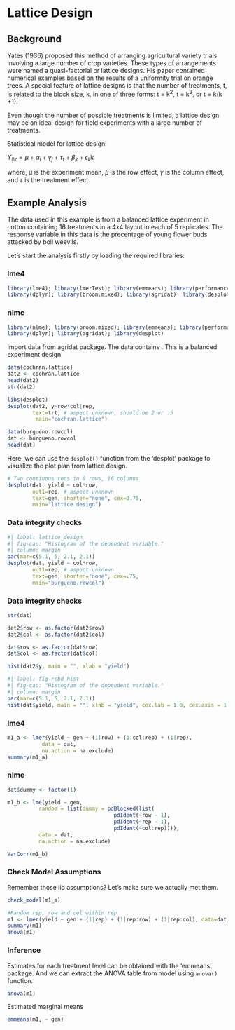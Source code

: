 # Lattice Design

## Background

Yates (1936) proposed this method of arranging agricultural variety trials involving a large number of crop varieties. These types of arrangements were named a quasi-factorial or lattice designs. His paper contained numerical examples based on the results of a uniformity trial on orange trees. A special feature of lattice designs is that the number of treatments, t, is related to the block size, k, in one of three forms: t = k^2^, t = k^3^, or t = k(k +1).

Even though the number of possible treatments is limited, a lattice design may be an ideal design for field experiments with a large number of treatments.

Statistical model for lattice design:

$Y_{ijk} = \mu + \alpha_i + \gamma_j + \tau_t  + \beta_k + \epsilon_ijk$

where, $\mu$ is the experiment mean, 𝛽 is the row effect, 𝛾 is the column effect, and 𝜏 is the treatment effect.

## Example Analysis

The data used in this example is from a balanced lattice experiment in cotton containing 16 treatments in a 4x4 layout in each of 5 replicates. The response variable in this data is the precentage of young flower buds attacked by boll weevils.

Let's start the analysis firstly by loading the required libraries:

::: panel-tabset
### lme4

```r
library(lme4); library(lmerTest); library(emmeans); library(performance)
library(dplyr); library(broom.mixed); library(agridat); library(desplot)
```
### nlme
```r
library(nlme); library(broom.mixed); library(emmeans); library(performance)
library(dplyr); library(agridat); library(desplot)
```
:::

Import data from agridat package. The data contains . This is a balanced experiment design
```r
data(cochran.lattice)
dat2 <- cochran.lattice
head(dat2)
str(dat2)

libs(desplot)
desplot(dat2, y~row*col|rep,
        text=trt, # aspect unknown, should be 2 or .5
         main="cochran.lattice")

```

```r
data(burgueno.rowcol)
dat <- burgueno.rowcol
head(dat)
```
Here, we can use the `desplot()` function from the 'desplot' package to visualize the plot plan from lattice design.
```r
# Two contiuous reps in 8 rows, 16 columns
desplot(dat, yield ~ col*row,
        out1=rep, # aspect unknown
        text=gen, shorten="none", cex=0.75,
        main="lattice design")

```
### Data integrity checks
```r
#| label: lattice_design
#| fig-cap: "Histogram of the dependent variable."
#| column: margin
par(mar=c(5.1, 5, 2.1, 2.1))
desplot(dat, yield ~ col*row,
        out1=rep, # aspect unknown
        text=gen, shorten="none", cex=.75,
        main="burgueno.rowcol")
```
### Data integrity checks

```r
str(dat)
```

```r
dat2$row <- as.factor(dat2$row)
dat2$col <- as.factor(dat2$col)

dat$row <- as.factor(dat$row)
dat$col <- as.factor(dat$col)
```

```r
hist(dat2$y, main = "", xlab = "yield")
```

```r
#| label: fig-rcbd_hist
#| fig-cap: "Histogram of the dependent variable."
#| column: margin
par(mar=c(5.1, 5, 2.1, 2.1))
hist(dat$yield, main = "", xlab = "yield", cex.lab = 1.8, cex.axis = 1.5)
```

::: panel-tabset
### lme4

```r
m1_a <- lmer(yield ~ gen + (1|row) + (1|col:rep) + (1|rep),
           data = dat,
           na.action = na.exclude)
summary(m1_a) 
```

### nlme

```r
dat$dummy <- factor(1)

m1_b <- lme(yield ~ gen,
          random = list(dummy = pdBlocked(list(
                                  pdIdent(~row - 1),
                                  pdIdent(~rep - 1),
                                  pdIdent(~col:rep)))),
          data = dat, 
          na.action = na.exclude)

VarCorr(m1_b)
```
:::

### Check Model Assumptions

Remember those iid assumptions? Let's make sure we actually met them.

```r
check_model(m1_a)
```

```r
#Random rep, row and col within rep
m1 <- lmer(yield ~ gen + (1|rep) + (1|rep:row) + (1|rep:col), data=dat)
summary(m1) 
anova(m1)

```

### Inference

Estimates for each treatment level can be obtained with the 'emmeans' package. And we can extract the ANOVA table from model using `anova()` function.

```r
anova(m1)
```

Estimated marginal means

```r
emmeans(m1, ~ gen)
```
